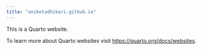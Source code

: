 ```yaml
---
title: "aniketadhikari.github.io"
---
```


This is a Quarto website.

To learn more about Quarto websites visit <https://quarto.org/docs/websites>.
